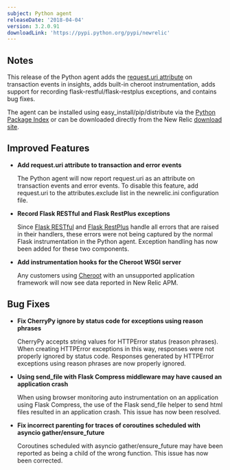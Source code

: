 ```yaml
---
subject: Python agent
releaseDate: '2018-04-04'
version: 3.2.0.91
downloadLink: 'https://pypi.python.org/pypi/newrelic'
---
```


## Notes

This release of the Python agent adds the [request.uri attribute](/docs/agents/python-agent/attributes/python-agent-attributes) on transaction events in insights, adds built-in cheroot instrumentation, adds support for recording flask-restful/flask-restplus exceptions, and contains bug fixes.

The agent can be installed using easy_install/pip/distribute via the [Python Package Index](https://pypi.python.org/pypi/newrelic) or can be downloaded directly from the New Relic [download site](http://download.newrelic.com/python_agent/release).

## Improved Features

* **Add request.uri attribute to transaction and error events**

  The Python agent will now report request.uri as an attribute on transaction events and error events. To disable this feature, add request.uri to the attributes.exclude list in the newrelic.ini configuration file.
* **Record Flask RESTful and Flask RestPlus exceptions**

  Since [Flask RESTful](https://pypi.python.org/pypi/Flask-RESTful) and [Flask RestPlus](https://pypi.python.org/pypi/flask-restplus) handle all errors that are raised in their handlers, these errors were not being captured by the normal Flask instrumentation in the Python agent. Exception handling has now been added for these two components.
* **Add instrumentation hooks for the Cheroot WSGI server**

  Any customers using [Cheroot](https://pypi.python.org/pypi/Cheroot/6.0.0) with an unsupported application framework will now see data reported in New Relic APM.

## Bug Fixes

* **Fix CherryPy ignore by status code for exceptions using reason phrases**

  CherryPy accepts string values for HTTPError status (reason phrases). When creating HTTPError exceptions in this way, responses were not properly ignored by status code. Responses generated by HTTPError exceptions using reason phrases are now properly ignored.
* **Using send_file with Flask Compress middleware may have caused an application crash**

  When using browser monitoring auto instrumentation on an application using Flask Compress, the use of the Flask send_file helper to send html files resulted in an application crash. This issue has now been resolved.
* **Fix incorrect parenting for traces of coroutines scheduled with asyncio gather/ensure_future**

  Coroutines scheduled with asyncio gather/ensure_future may have been reported as being a child of the wrong function. This issue has now been corrected.
